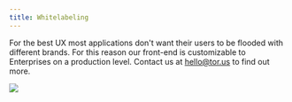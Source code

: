 ```yaml
---
title: Whitelabeling
---
```


For the best UX most applications don't want their users to be flooded with different brands. For this reason our front-end is customizable to
Enterprises on a production level. Contact us at hello@tor.us to find out more.

![](/contents/new-binance.png)
